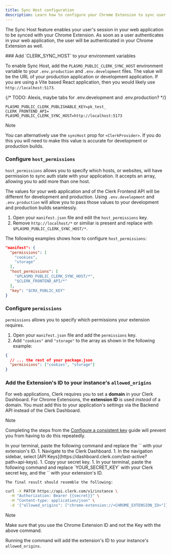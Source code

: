```yaml
---
title: Sync Host configuration
description: Learn how to configure your Chrome Extension to sync user authentication with your web application.
---
```


The Sync Host feature enables your user's session in your web application to be synced with your Chrome Extension. As soon as a user authenticates in your web application, the user will be authenticated in your Chrome Extension as well.

<Steps>
  ### Add `CLERK_SYNC_HOST` to your environment variables

  To enable Sync Host, add the `PLASMO_PUBLIC_CLERK_SYNC_HOST` environment variable to your `.env.production` and `.env.development` files. The value will be the URL of your production application or development application. If you are using a Vite based React application, then you would likely use `http://localhost:5173`.

  {/* TODO: Alexis, maybe tabs for .env.development and .env.production? */}
  ```tsx {{ filename: '.env.development', mark: [3], prettier: false }}
  PLASMO_PUBLIC_CLERK_PUBLISHABLE_KEY=pk_test_
  CLERK_FRONTEND_API=  
  PLASMO_PUBLIC_CLERK_SYNC_HOST=http://localhost:5173
  ```
  
  > [!NOTE]
  > You can alternatively use the `syncHost` prop for `<ClerkProvider>`. If you do this you will need to make this value is accurate for development or production builds.


  ### Configure `host_permissions`

  `host_permissions` allows you to specify which hosts, or websites, will have permission to sync auth state with your application. It accepts an array, allowing you to add more than one host.

  The values for your web application and of the Clerk Frontend API will be different for development and production. Using `.env.development` and `.env.production` will allow you to pass those values to your development and production builds seamlessly.

  1. Open your `manifest.json` file and edit the `host_permissions` key.
  1. Remove `http://localhost/*` or similiar is present and replace with `$PLASMO_PUBLIC_CLERK_SYNC_HOST/*`. 

  The following examples shows how to configure `host_permissions`:

  ```json {{ filename: '/package.json' }}
  "manifest": {
    "permissions": [
      "cookies",
      "storage"
    ],
    "host_permissions": [
      "$PLASMO_PUBLIC_CLERK_SYNC_HOST/*",
      "$CLERK_FRONTEND_API/*"
    ],
    "key": "$CRX_PUBLIC_KEY"
  }
  ```

  ### Configure `permissions`

  `permissions` allows you to specify which permissions your extension requires.

  1. Open your `manifest.json` file and add the `permissions` key.
  1. Add `"cookies"` and `"storage"` to the array as shown in the following example:

  ```json {{ filename: '/package.json' }}
  {
    // ... the rest of your package.json
    "permissions": ["cookies", "storage"]
  }
  ```

  ### Add the Extension's ID to your instance's `allowed_origins`

  For web applications, Clerk requires you to set a **domain** in your Clerk Dashboard. For Chrome Extensions, the **extension ID** is used _instead_ of a domain. You must add this to your application's settings via the Backend API instead of the Clerk Dashboard.

  > [!NOTE]
  > Completing the steps from the [Configure a consistent key](/docs/references/chrome-extension/configure-consistent-key) guide will prevent you from having to do this repeatedly.

  <SignedIn>
    In your terminal, paste the following command and replace the `<CHROME_EXTENSION_KEY>` with your extension's ID.
  </SignedIn>

  <SignedOut>
    1. Navigate to the Clerk Dashboard.
    1. In the navigation sidebar, select [API Keys](https://dashboard.clerk.com/last-active?path=api-keys).
    1. Copy your secret key.
    1. In your terminal, paste the following command and replace `YOUR_SECRET_KEY` with your Clerk secret key, and the `<CHROME_EXTENSION_KEY>` with your extension's ID.

    The final result should resemble the following:
  </SignedOut>

  ```bash {{ filename: 'terminal' }}
  curl -X PATCH https://api.clerk.com/v1/instance \
    -H "Authorization: Bearer {{secret}}" \
    -H "Content-type: application/json" \
    -d '{"allowed_origins": ["chrome-extension://<CHROME_EXTENSION_ID>"]}'
  ```

  > [!NOTE]
  > Make sure that you use the Chrome Extension ID and not the Key with the above command.

  Running the command will add the extension's ID to your instance's `allowed_origins`.
</Steps>
